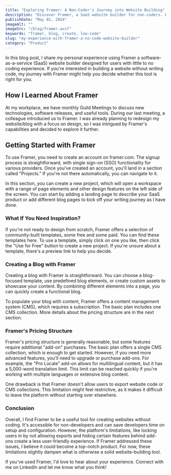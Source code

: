 ```yaml
---
title: "Exploring Framer: A Non-Coder's Journey into Website Building"
description: "Discover Framer, a SaaS website builder for non-coders. Follow my journey from signup to blog creation. Explore templates, CMS, pricing, and decide if Framer suits your needs."
publishDate: "May 01, 2024"
imageAlt: ""
imageSrc: "/blog/framer.avif"
keywords: "framer, blog, create, low-code"
slug: "my-experience-with-framer-a-no-code-website-builder"
category: "Product"
---
```


In this blog post, I share my personal experience using Framer a software-as-a-service (SaaS) website builder designed for users with little to no coding experience. If you're interested in building a website without writing code, my journey with Framer might help you decide whether this tool is right for you.

## How I Learned About Framer

At my workplace, we have monthly Guild Meetings to discuss new technologies, software releases, and useful tools. During our last meeting, a colleague introduced us to Framer. I was already planning to redesign my website/blog with a focus on design, so I was intrigued by Framer's capabilities and decided to explore it further.

## Getting Started with Framer

To use Framer, you need to create an account on framer.com. The signup process is straightforward, with single sign-on (SSO) functionality for various providers. Once you've created an account, you'll land in a section called "Projects." If you're not there automatically, you can navigate to it.

In this section, you can create a new project, which will open a workspace with a range of page elements and other design features on the left side of the screen. You can start by adding a landing page to describe your SaaS product or add different blog pages to kick off your writing journey as I have done.

### What If You Need Inspiration?

If you're not ready to design from scratch, Framer offers a selection of community-built templates, some free and some paid. You can find these templates here. To use a template, simply click on one you like, then click the "Use for Free" button to create a new project. If you're unsure about a template, there's a preview link to help you decide.

### Creating a Blog with Framer

Creating a blog with Framer is straightforward. You can choose a blog-focused template, use predefined blog elements, or create custom assets to showcase your content. By combining different elements into a page, you can quickly create a functional blog.

To populate your blog with content, Framer offers a content management system (CMS), which requires a subscription. The basic plan includes one CMS collection. More details about the pricing structure are in the next section.

### Framer's Pricing Structure

Framer's pricing structure is generally reasonable, but some features require additional "add-on" purchases. The basic plan offers a single CMS collection, which is enough to get started. However, if you need more advanced features, you'll need to upgrade or purchase add-ons. For example, the "Pro Locale" add-on allows for multilingual content, but it has a 5,000-word translation limit. This limit can be reached quickly if you're working with multiple languages or extensive blog content.

One drawback is that Framer doesn't allow users to export website code or CMS collections. This limitation might feel restrictive, as it makes it difficult to leave the platform without starting over elsewhere.

### Conclusion

Overall, I find Framer to be a useful tool for creating websites without coding. It's accessible for non-developers and can save developers time on setup and configuration. However, the platform's limitations, like locking users in by not allowing exports and hiding certain features behind add-ons create a less user-friendly experience. If Framer addressed these issues, I believe it could become a top-notch product. For now, these limitations slightly dampen what is otherwise a solid website-building tool.

If you've used Framer, I'd love to hear about your experience. Connect with me on LinkedIn and let me know what you think!
